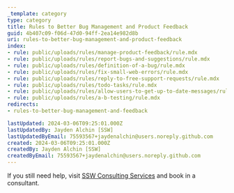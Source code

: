 ```yaml
---
_template: category
type: category
title: Rules to Better Bug Management and Product Feedback
guid: 4b407c09-f06d-47d0-94ff-2ea14e982d8b
uri: rules-to-better-bug-management-and-product-feedback
index:
- rule: public/uploads/rules/manage-product-feedback/rule.mdx
- rule: public/uploads/rules/report-bugs-and-suggestions/rule.mdx
- rule: public/uploads/rules/definition-of-a-bug/rule.mdx
- rule: public/uploads/rules/fix-small-web-errors/rule.mdx
- rule: public/uploads/rules/reply-to-free-support-requests/rule.mdx
- rule: public/uploads/rules/todo-tasks/rule.mdx
- rule: public/uploads/rules/allow-users-to-get-up-to-date-messages/rule.mdx
- rule: public/uploads/rules/a-b-testing/rule.mdx
redirects:
- rules-to-better-bug-management-and-feedback

lastUpdated: 2024-03-06T09:25:01.000Z
lastUpdatedBy: Jayden Alchin [SSW]
lastUpdatedByEmail: 75593567+jaydenalchin@users.noreply.github.com
created: 2024-03-06T09:25:01.000Z
createdBy: Jayden Alchin [SSW]
createdByEmail: 75593567+jaydenalchin@users.noreply.github.com
---
```


If you still need help, visit [SSW Consulting Services](https://www.ssw.com.au/ssw/Consulting/Default.aspx) and book in a consultant.
